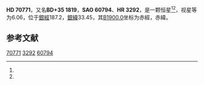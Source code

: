 {{Starbox begin
| name = HD 70771
}}
{{Starbox observe
| epoch = [[J2000.0|J2000.0]]
| constell = {{星座名待查}}<ref name=SIMBAD>{{cite web
 | url=http://simbad.u-strasbg.fr/simbad/sim-id?Ident=HR+3292
 | title =Pulsating variable Star
 | publisher=Centre de Données astronomiques de Strasbourg
 | work=SIMBAD
 | accessdate=2012-07-13}}</ref><ref name=DATA>{{cite web
 | url=http://vizier.u-strasbg.fr/viz-bin/VizieR-5?-out.add=.&-source=5050&-corr=PK=HR&-out.max=9999&HR=3292
 | title=VizieR Detailed Page
 | accessdate=2012-07-13
 | archive-date=2016-03-04
 | archive-url=https://web.archive.org/web/20160304234854/http://vizier.u-strasbg.fr/viz-bin/VizieR-5?-out.add=.&-source=5050&-corr=PK=HR&-out.max=9999&HR=3292
 | dead-url=no
 }}</ref>
| 星官 = 
| ra = {{RA|8|25|4.9}}<ref name=SIMBAD /><ref name=DATA />
| dec = {{DEC|+35|0|41}}<ref name=SIMBAD /><ref name=DATA />
| appmag_v = 6.06<ref name=SIMBAD /><ref name=DATA />
}}
{{Starbox character
| class = K0<ref name=SIMBAD /><ref name=DATA />
| b-v = 1.27<ref name=SIMBAD /><ref name=DATA />
| u-b = <ref name=SIMBAD /><ref name=DATA />
| r-i = <ref name=SIMBAD /><ref name=DATA />
| variable = 
}}
{{Starbox astrometry
| radial_v = 
| prop_mo_ra = 33
| parallax = 
| p_error = 
}}
{{Starbox catalog
| names =BD+35 1819，[[SAO星表|SAO]] 60794，[[HD星表|HD]] 70771，[[HR星表|HR]] 3292}}
{{Starbox reference |Simbad=HR+3292}}
{{Starbox end}}

'''HD 70771'''，又名'''BD+35 1819'''，'''SAO 60794'''、'''HR 3292'''，是一颗恒星<ref name=SIMBAD /><ref name=DATA />，视星等为6.06，位于[[銀道座標系|銀經]]187.2，[[銀道座標系|銀緯]]33.45，其[[B1900.0|B1900.0]]坐标为赤經{{RA|8|18|40.9}}，赤緯{{DEC|+35|33.45|5}}。

== 参考文献 ==
{{reflist}}

{{star-stub}}

[[Category:HD和HDE天體|70771]]
[[Category:HR天體|3292]]
[[Category:SAO天體|60794]]